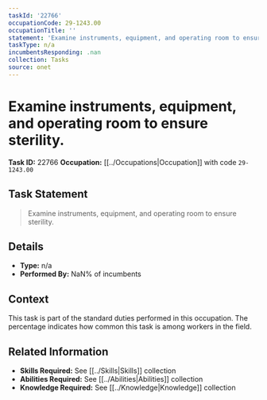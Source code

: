 ```yaml
---
taskId: '22766'
occupationCode: 29-1243.00
occupationTitle: ''
statement: 'Examine instruments, equipment, and operating room to ensure sterility.'
taskType: n/a
incumbentsResponding: .nan
collection: Tasks
source: onet
---
```

# Examine instruments, equipment, and operating room to ensure sterility.

**Task ID:** 22766
**Occupation:** [[../Occupations|Occupation]] with code `29-1243.00`

## Task Statement

> Examine instruments, equipment, and operating room to ensure sterility.

## Details

- **Type:** n/a
- **Performed By:** NaN% of incumbents

## Context

This task is part of the standard duties performed in this occupation. The percentage indicates how common this task is among workers in the field.

## Related Information

- **Skills Required:** See [[../Skills|Skills]] collection
- **Abilities Required:** See [[../Abilities|Abilities]] collection
- **Knowledge Required:** See [[../Knowledge|Knowledge]] collection
